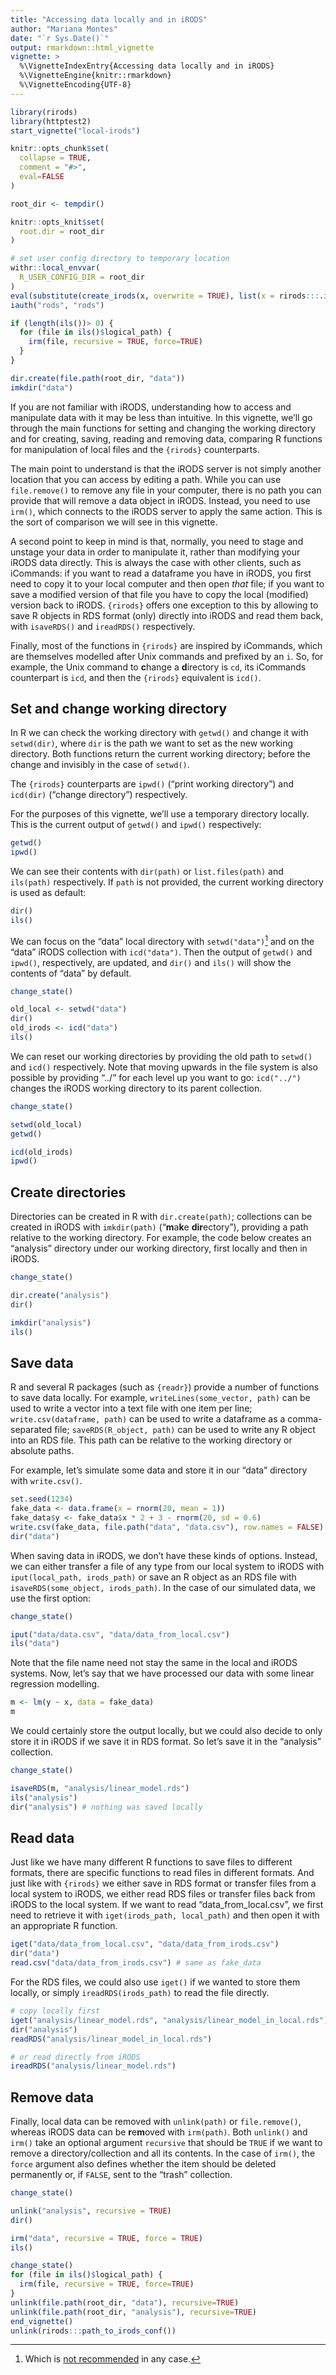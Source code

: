 ```yaml
---
title: "Accessing data locally and in iRODS"
author: "Mariana Montes"
date: "`r Sys.Date()`"
output: rmarkdown::html_vignette
vignette: >
  %\VignetteIndexEntry{Accessing data locally and in iRODS}
  %\VignetteEngine{knitr::rmarkdown}
  %\VignetteEncoding{UTF-8}
---
```


```r
library(rirods)
library(httptest2)
start_vignette("local-irods")

knitr::opts_chunk$set(
  collapse = TRUE,
  comment = "#>",
  eval=FALSE
)

root_dir <- tempdir()

knitr::opts_knit$set(
  root.dir = root_dir
)
```

```r
# set user config directory to temporary location
withr::local_envvar(
  R_USER_CONFIG_DIR = root_dir
)
eval(substitute(create_irods(x, overwrite = TRUE), list(x = rirods:::.irods_host)))
iauth("rods", "rods")

if (length(ils())> 0) {
  for (file in ils()$logical_path) {
    irm(file, recursive = TRUE, force=TRUE)
  }
}

dir.create(file.path(root_dir, "data"))
imkdir("data")
```

If you are not familiar with iRODS, understanding how to access and manipulate data with it may be less than intuitive. In this vignette, we'll go through the main functions for setting and changing the working directory and for creating, saving, reading and removing data, comparing R functions for manipulation of local files and the `{rirods}` counterparts.

The main point to understand is that the iRODS server is not simply another location that you can access by editing a path. While you can use `file.remove()` to remove any file in your computer, there is no path you can provide that will remove a data object in iRODS. Instead, you need to use `irm()`, which connects to the iRODS server to apply the same action. This is the sort of comparison we will see in this vignette.

A second point to keep in mind is that, normally, you need to stage and unstage your data in order to manipulate it, rather than modifying your iRODS data directly. This is always the case with other clients, such as iCommands: if you want to read a dataframe you have in iRODS, you first need to copy it to your local computer and then open _that_ file; if you want to save a modified version of that file you have to copy the local (modified) version back to iRODS. `{rirods}` offers one exception to this by allowing to save R objects in RDS format (only) directly into iRODS and read them back, with `isaveRDS()` and `ireadRDS()` respectively.

Finally, most of the functions in `{rirods}` are inspired by iCommands, which are themselves modelled after Unix commands and prefixed by an `i`. So, for example, the Unix command to **c**hange a **d**irectory is `cd`, its iCommands counterpart is `icd`, and then the `{rirods}` equivalent is `icd()`.

## Set and change working directory

In R we can check the working directory with `getwd()` and change it with `setwd(dir)`, where `dir` is the path we want to set as the new working directory. Both functions return the current working directory; before the change and invisibly in the case of `setwd()`.

The `{rirods}` counterparts are `ipwd()` ("print working directory") and `icd(dir)` ("change directory") respectively.

For the purposes of this vignette, we'll use a temporary directory locally. This is the current output of `getwd()` and `ipwd()` respectively:

```r
getwd()
ipwd()
```

We can see their contents with `dir(path)` or `list.files(path)` and `ils(path)` respectively. If `path` is not provided, the current working directory is used as default:

```r
dir()
ils()
```

We can focus on the "data" local directory with `setwd("data")`^[Which is [not recommended](https://github.com/jennybc/here_here) in any case.] and on the "data" iRODS collection with `icd("data")`. Then the output of `getwd()` and `ipwd()`, respectively, are updated, and `dir()` and `ils()` will show the contents of "data" by default.

```r
change_state()
```

```r
old_local <- setwd("data")
dir()
old_irods <- icd("data")
ils()
```

We can reset our working directories by providing the old path to `setwd()` and `icd()` respectively. Note that moving upwards in the file system is also possible by providing "../" for each level up you want to go: `icd("../")` changes the iRODS working directory to its parent collection.

```r
change_state()
```

```r
setwd(old_local)
getwd()

icd(old_irods)
ipwd()
```


## Create directories

Directories can be created in R with `dir.create(path)`; collections can be created in iRODS with `imkdir(path)` ("**m**a**k**e **dir**ectory"), providing a path relative to the working directory. For example, the code below creates an "analysis" directory under our working directory, first locally and then in iRODS.

```r
change_state()
```

```r
dir.create("analysis")
dir()

imkdir("analysis")
ils()
```

## Save data

R and several R packages (such as `{readr}`) provide a number of functions to save data locally. For example, `writeLines(some_vector, path)` can be used to write a vector into a text file with one item per line; `write.csv(dataframe, path)` can be used to write a dataframe as a comma-separated file; `saveRDS(R_object, path)` can be used to write any R object into an RDS file. This path can be relative to the working directory or absolute paths.

For example, let's simulate some data and store it in our "data" directory with `write.csv()`.

```r
set.seed(1234)
fake_data <- data.frame(x = rnorm(20, mean = 1))
fake_data$y <- fake_data$x * 2 + 3 - rnorm(20, sd = 0.6)
write.csv(fake_data, file.path("data", "data.csv"), row.names = FALSE)
dir("data")
```


When saving data in iRODS, we don't have these kinds of options. Instead, we can either transfer a file of any type from our local system to iRODS with `iput(local_path, irods_path)` or save an R object as an RDS file with `isaveRDS(some_object, irods_path)`. In the case of our simulated data, we use the first option:

```r
change_state()
```

```r
iput("data/data.csv", "data/data_from_local.csv")
ils("data")
```

Note that the file name need not stay the same in the local and iRODS systems.
Now, let's say that we have processed our data with some linear regression modelling.

```r
m <- lm(y ~ x, data = fake_data)
m
```

We could certainly store the output locally, but we could also decide to only store it in iRODS if we save it in RDS format. So let's save it in the "analysis" collection.

```r
change_state()
```

```r
isaveRDS(m, "analysis/linear_model.rds")
ils("analysis")
dir("analysis") # nothing was saved locally
```

## Read data

Just like we have many different R functions to save files to different formats, there are specific functions to read files in different formats. And just like with `{rirods}` we either save in RDS format or transfer files from a local system to iRODS, we either read RDS files or transfer files back from iRODS to the local system. If we want to read "data_from_local.csv", we first need to retrieve it with `iget(irods_path, local_path)` and then open it with an appropriate R function.

```r
iget("data/data_from_local.csv", "data/data_from_irods.csv")
dir("data")
read.csv("data/data_from_irods.csv") # same as fake_data
```

For the RDS files, we could also use `iget()` if we wanted to store them locally, or simply `ireadRDS(irods_path)` to read the file directly.

```r
# copy locally first
iget("analysis/linear_model.rds", "analysis/linear_model_in_local.rds")
dir("analysis")
readRDS("analysis/linear_model_in_local.rds")

# or read directly from iRODS
ireadRDS("analysis/linear_model.rds")
```

## Remove data

Finally, local data can be removed with `unlink(path)` or `file.remove()`, whereas iRODS data can be **r**e**m**oved with `irm(path)`. Both `unlink()` and `irm()` take an optional argument `recursive` that should be `TRUE` if we want to remove a directory/collection and all its contents. In the case of `irm()`, the `force` argument also defines whether the item should be deleted permanently or, if `FALSE`, sent to the "trash" collection.

```r
change_state()
```

```r
unlink("analysis", recursive = TRUE)
dir()

irm("data", recursive = TRUE, force = TRUE)
ils()
```


```r
change_state()
for (file in ils()$logical_path) {
  irm(file, recursive = TRUE, force=TRUE)
}
unlink(file.path(root_dir, "data"), recursive=TRUE)
unlink(file.path(root_dir, "analysis"), recursive=TRUE)
end_vignette()
unlink(rirods:::path_to_irods_conf())
```

